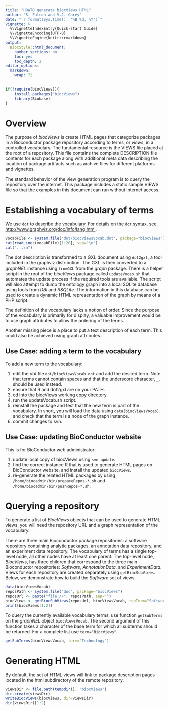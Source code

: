 ```yaml
---
title: "HOWTO generate biocViews HTML"
author: "S. Falcon and V.J. Carey"
date: "`r format(Sys.time(), '%B %d, %Y')`"
vignette: >
  %\VignetteIndexEntry{Quick-start Guide}
  %\VignetteEncoding{UTF-8}
  %\VignetteEngine{knitr::rmarkdown}
output:
  BiocStyle::html_document:
    number_sections: no
    toc: yes
    toc_depth: 2
editor_options: 
  markdown: 
    wrap: 72
---
```



```r

if(!require(biocViews)){
    install.packages("biocViews")
    library(Biobase)
}

```

# Overview

The purpose of *biocViews* is create HTML pages that categorize packages
in a Bioconductor package repository according to terms, or *views*, in
a controlled vocabulary. The fundamental resource is the VIEWS file
placed at the root of a repository. This file contains the complete
DESCRIPTION file contents for each package along with additional meta
data describing the location of package artifacts such as archive files
for different platforms and vignettes.

The standard behavior of the view generation program is to query the
repository over the internet. This package includes a static sample
VIEWS file so that the examples in this document can run without
internet access.

# Establishing a vocabulary of terms

We use `dot` to describe the vocabulary. For details on the `dot`
syntax, see <http://www.graphviz.org/doc/info/lang.html>.

```r

vocabFile <- system.file("dot/biocViewsVocab.dot", package="biocViews")
cat(readLines(vocabFile)[1:20], sep="\n")
cat("...\n")

```

The dot description is transformed to a GXL document using `dot2gxl`, a
tool included in the graphviz distribution. The GXL is then converted to
a *graphNEL* instance using `fromGXL` from the *graph* package. There is
a helper script in the root of the *biocViews* package called
`updateVocab.sh` that automates the update process if the required tools
are available. The script will also attempt to dump the ontology graph
into a local SQLite database using tools from *DBI* and *RSQLite*. The
information in this database can be used to create a dynamic HTML
representation of the graph by means of a PHP script.

The definition of the vocabulary lacks a notion of order. Since the
purpose of the vocabulary is primarily for display, a valuable
improvement would be to use graph attributes to allow the ordering of
the terms.

Another missing piece is a place to put a text description of each term.
This could also be achieved using graph attributes.

## Use Case: adding a term to the vocabulary

To add a new term to the vocabulary:

1. edit the *dot* file `dot/biocViewsVocab.dot` and add the desired term. Note that terms cannot contain spaces and that the underscore character, `_`, should be used instead.
2. ensure that R and dot2gxl are on your PATH.
3. cd into the biocViews working copy directory.
4. run the updateVocab.sh script.
5. reinstall the package and test that the new term is part of the vocabulary. In short, you will load the data using `data(biocViewsVocab)` and check that the term is a node of the graph instance.
6. commit changes to svn.

## Use Case: updating BioConductor website

This is for BioConductor web administrator:

1. update local copy of biocViews using `svn update`.
2. find the correct instance R that is used to generate HTML pages on BioConductor website, and install the updated `biocViews`.
3. re-generate the related HTML packages by using `/home/biocadmin/bin/prepareRepos-*.sh` and `/home/biocadmin/bin/pushRepos-*.sh`.

# Querying a repository

To generate a list of *BiocViews* objects that can be used to generate
HTML views, you will need the repository URL and a graph representation
of the vocabulary.

There are three main Bioconductor package repositories: a software
repository containing analytic packages, an annotation data repository,
and an experiment data repository. The vocabulary of terms has a single
top-level node, all other nodes have at least one parent. The top-level
node, *BiocViews*, has three children that correspond to the three main
Bioconductor repositories: *Software*, *AnnotationData*, and
*ExperimentData*. Views for each repository are created separately using
`getBiocSubViews`. Below, we demonstrate how to build the *Software* set
of views.


```r

data(biocViewsVocab)
reposPath <- system.file("doc", package="biocViews")
reposUrl <- paste("file://", reposPath, sep="") 
biocViews <- getBiocSubViews(reposUrl, biocViewsVocab, topTerm="Software")
print(biocViews[1:2])

```



To query the currently available vocabulary terms, use function
`getSubTerms` on the *graphNEL* object `biocViewsVocab`. The second
argument of this function takes a character of the base term for which
all subterms should be returned. For a complete list use
`term="BiocViews"`.

```r

getSubTerms(biocViewsVocab, term="Technology")

```



# Generating HTML

By default, the set of HTML views will link to package description pages
located in the html subdirectory of the remote repository.

```r

viewsDir <- file.path(tempdir(), "biocViews")
dir.create(viewsDir)
writeBiocViews(biocViews, dir=viewsDir)
dir(viewsDir)[1:2]
 
```

